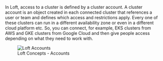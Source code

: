 In Loft, access to a cluster is defined by a cluster account. A cluster account is an object created in each connected cluster that references a user or team and defines which access and restrictions apply. Every one of these clusters can run in a different availability zone or even in a different cloud platform etc. So, you can connect, for example, EKS clusters from AWS and GKE clusters from Google Cloud and then give people access depending on what they need to work with.

<figure>
  <img src="/docs/media/v1/loft-accounts.svg" alt="Loft Accounts" />
  <figcaption>Loft Concepts - Accounts</figcaption>
</figure>
